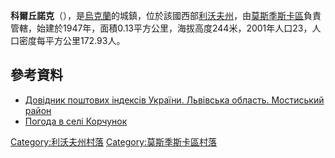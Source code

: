 {{coord|49|52|45|N|23|11|58|E|scale:100000|display=title}}

'''科爾丘諾克'''（{{lang-uk|Корчунок}}），是[[烏克蘭|烏克蘭]]的城鎮，位於該國西部[[利沃夫州|利沃夫州]]，由[[莫斯季斯卡區|莫斯季斯卡區]]負責管轄，始建於1947年，面積0.13平方公里，海拔高度244米，2001年人口23，人口密度每平方公里172.93人。

==參考資料==
*[http://www.uaidx.com/13/294/index Довідник поштових індексів України. Львівська область. Мостиський район] {{Wayback|url=http://www.uaidx.com/13/294/index |date=20161018190804 }}
* [http://weather.in.ua/ua/l'vovskaja/11626 Погода в селі Корчунок] {{Wayback|url=http://weather.in.ua/ua/l%27vovskaja/11626 |date=20111221170942 }}

[[Category:利沃夫州村落|Category:利沃夫州村落]]
[[Category:莫斯季斯卡區村落|Category:莫斯季斯卡區村落]]


{{Lviv-geo-stub}}